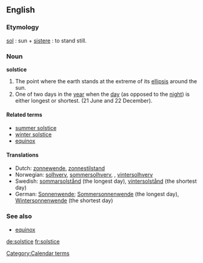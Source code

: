 ==English==

===Etymology===
{{L.}} [[sol]] : sun + [[sistere]] : to stand still.

===Noun===
'''solstice'''
# The point where the earth stands at the extreme of its [[ellipsis]] around the sun.
# One of two days in the [[year]] when the [[day]] (as opposed to the [[night]]) is either longest or shortest. (21 June and 22 December).

====Related terms====
*[[summer solstice]]
*[[winter solstice]]
*[[equinox]]

====Translations====
*Dutch: [[zonnewende]], [[zonnestilstand]]
*Norwegian: [[solhverv]], [[sommersolhverv]], , [[vintersolhverv]]
*Swedish: [[sommarsolstånd]] (the longest day), [[vintersolstånd]] (the shortest day)
*German: [[Sonnenwende]]; [[Sommersonnenwende]] (the longest day), [[Wintersonnenwende]] (the shortest day)

===See also===
*[[equinox]]

[[Category:Calendar terms]]

[[de:solstice]]
[[fr:solstice]]